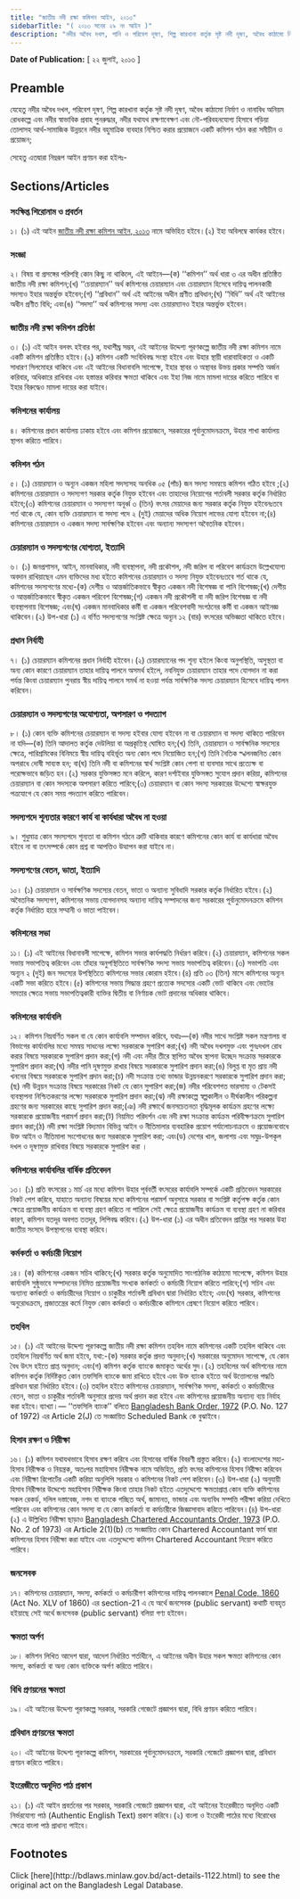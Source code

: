 ```yaml
---
title: "জাতীয় নদী রক্ষা কমিশন আইন, ২০১৩"
sidebarTitle: "( ২০১৩ সনের ২৯ নং আইন )"
description: "নদীর অবৈধ দখল, পানি ও পরিবেশ দূষণ, শিল্প কারখানা কর্তৃক সৃষ্ট নদী দূষণ, অবৈধ কাঠামো নির্মাণ ও নানাবিধ অনিয়ম রোধকল্পে এবং নদীর স্বাভাবিক প্রবাহ পুনরুদ্ধার, নদীর যথাযথ রক্ষণাবেক্ষণ এবং নৌ-পরিবহনযোগ্য হিসাবে গড়িয়া তোলাসহ আর্থ-সামাজিক উন্নয়নে নদীর বহুমাত্রিক ব্যবহার নিশ্চিত করার প্রয়োজনে একটি কমিশন গঠনের উদ্দেশ্যে প্রণীত আইন"
---
```


**Date of Publication:** [ ২২ জুলাই, ২০১৩ ]

## Preamble

যেহেতু নদীর অবৈধ দখল, পরিবেশ দূষণ, শিল্প কারখানা কর্তৃক সৃষ্ট নদী দূষণ, অবৈধ কাঠামো নির্মাণ ও নানাবিধ অনিয়ম রোধকল্পে এবং নদীর স্বাভাবিক প্রবাহ পুনরুদ্ধার, নদীর যথাযথ রক্ষণাবেক্ষণ এবং নৌ-পরিবহনযোগ্য হিসাবে গড়িয়া তোলাসহ আর্থ-সামাজিক উন্নয়নে নদীর বহুমাত্রিক ব্যবহার নিশ্চিত করার প্রয়োজনে একটি কমিশন গঠন করা সমীচীন ও প্রয়োজন;

সেহেতু এতদ্বারা নিম্নরূপ আইন প্রণয়ন করা হইলঃ-

## Sections/Articles

### সংক্ষিপ্ত শিরোনাম ও প্রবর্তন

১। (১) এই আইন [জাতীয় নদী রক্ষা কমিশন আইন, ২০১৩](/laws/volume-43/act-1122 "জাতীয় নদী রক্ষা কমিশন আইন, ২০১৩") নামে অভিহিত হইবে।(২) ইহা অবিলম্বে কার্যকর হইবে।

### সংজ্ঞা

২। বিষয় বা প্রসঙ্গের পরিপন্থি কোন কিছু না থাকিলে, এই আইনে—(ক) ‘‘কমিশন’’ অর্থ ধারা ৩ এর অধীন প্রতিষ্ঠিত জাতীয় নদী রক্ষা কমিশন;(খ) ‘‘চেয়ারম্যান’’ অর্থ কমিশনের চেয়ারম্যান এবং চেয়ারম্যান হিসেবে দায়িত্ব পালনকারী সদস্যও ইহার অন্তর্ভুক্ত হইবেন;(গ) ‘‘প্রবিধান’’ অর্থ এই আইনের অধীন প্রণীত প্রবিধান;(ঘ) ‘‘বিধি’’ অর্থ এই আইনের অধীন প্রণীত বিধি; এবং(ঙ) ‘‘সদস্য’’ অর্থ কমিশনের সদস্য এবং চেয়ারম্যানও ইহার অন্তর্ভুক্ত হইবেন।

### জাতীয় নদী রক্ষা কমিশন প্রতিষ্ঠা

৩। (১) এই আইন বলবৎ হইবার পর, যথাশীঘ্র সম্ভব, এই আইনের উদ্দেশ্য পূরণকল্পে জাতীয় নদী রক্ষা কমিশন নামে একটি কমিশন প্রতিষ্ঠিত হইবে।(২) কমিশন একটি সংবিধিবদ্ধ সংস্থা হইবে এবং উহার স্থায়ী ধারাবাহিকতা ও একটি সাধারণ সিলমোহর থাকিবে এবং এই আইনের বিধানাবলি সাপেক্ষে, ইহার স্থাবর ও অস্থাবর উভয় প্রকার সম্পত্তি অর্জন করিবার, অধিকারে রাখিবার এবং হস্তান্তর করিবার ক্ষমতা থাকিবে এবং ইহা নিজ নামে মামলা দায়ের করিতে পারিবে বা ইহার বিরুদ্ধেও মামলা দায়ের করা যাইবে।

### কমিশনের কার্যালয়

৪। কমিশনের প্রধান কার্যালয় ঢাকায় হইবে এবং কমিশন প্রয়োজনে, সরকারের পূর্বানুমোদনক্রমে, উহার শাখা কার্যালয় স্থাপন করিতে পারিবে।

### কমিশন গঠন

৫। (১) চেয়ারম্যান ও অন্যূন একজন মহিলা সদস্যসহ অনধিক ০৫ (পাঁচ) জন সদস্য সমন্বয়ে কমিশন গঠিত হইবে ;(২) কমিশনের চেয়ারম্যান ও সদস্যগণ সরকার কর্তৃক নিযুক্ত হইবেন এবং তাহাদের নিয়োগের শর্তাবলী সরকার কর্তৃক নির্ধারিত হইবে;(৩) কমিশনের চেয়ারম্যান ও সদস্যগণ অনূর্ধ্ব ৩ (তিন) বৎসর মেয়াদের জন্য সরকার কর্তৃক নিযুক্ত হইবেনঃতবে শর্ত থাকে যে, কোন ব্যক্তি চেয়ারম্যান বা সদস্য পদে ২ (দুই) মেয়াদের অধিক নিয়োগ লাভের যোগ্য হইবেন না;(৪) কমিশনের চেয়ারম্যান ও একজন সদস্য সার্বক্ষণিক হইবেন এবং অন্যান্য সদস্যগণ অবৈতনিক হইবেন।

### চেয়ারম্যান ও সদস্যগণের যোগ্যতা, ইত্যাদি

৬। (১) জনপ্রশাসন, আইন, মানবাধিকার, নদী ব্যবস্থাপনা, নদী প্রকৌশল, নদী জরিপ বা পরিবেশ কার্যক্রমে উল্লেখযোগ্য অবদান রাখিয়াছেন এমন ব্যক্তিদের মধ্য হইতে কমিশনের চেয়ারম্যান ও সদস্য নিযুক্ত হইবেনঃতবে শর্ত থাকে যে, কমিশনের সদস্যগণের মধ্যে-(ক) দেশীয় ও আন্তর্জাতিকভাবে স্বীকৃত একজন নদী বিশেষজ্ঞ বা পানি বিশেষজ্ঞ;(খ) দেশীয় ও আন্তর্জাতিকভাবে স্বীকৃত একজন পরিবেশ বিশেষজ্ঞ;(গ) একজন নদী প্রকৌশলী বা নদী জরিপ বিশেষজ্ঞ বা নদী ব্যবস্থাপনায় বিশেষজ্ঞ; এবং(ঘ) একজন মানবাধিকার কর্মী বা একজন পরিবেশবাদী সংগঠনের কর্মী বা একজন আইনজ্ঞ থাকিবেন।(২) উপ-ধারা (১) এ বর্ণিত সদস্যগণের সংশ্লিষ্ট ক্ষেত্রে অন্যূন ১২ (বার) বৎসরের অভিজ্ঞতা থাকিতে হইবে।

### প্রধান নির্বাহী

৭। (১) চেয়ারম্যান কমিশনের প্রধান নির্বাহী হইবেন।(২) চেয়ারম্যানের পদ শূন্য হইলে কিংবা অনুপস্থিতি, অসুস্থতা বা অন্য কোন কারণে চেয়ারম্যান তাহার দায়িত্ব পালনে অসমর্থ হইলে, নবনিযুক্ত চেয়ারম্যান তাহার পদে যোগদান না করা পর্যন্ত কিংবা চেয়ারম্যান পুনরায় স্বীয় দায়িত্ব পালনে সমর্থ না হওয়া পর্যন্ত সার্বক্ষণিক সদস্য চেয়ারম্যান হিসেবে দায়িত্ব পালন করিবেন।

### চেয়ারম্যান ও সদস্যগণের অযোগ্যতা, অপসারণ ও পদত্যাগ

৮। (১) কোন ব্যক্তি কমিশনের চেয়ারম্যান বা সদস্য হইবার যোগ্য হইবেন না বা চেয়ারম্যান বা সদস্য থাকিতে পারিবেন না যদি—(ক) তিনি আদালত কর্তৃক দেউলিয়া বা অপ্রকৃতিস্থ ঘোষিত হন;(খ) তিনি, চেয়ারম্যান ও সার্বক্ষনিক সদস্যের ক্ষেত্রে, পারিশ্রমিকের বিনিময়ে স্বীয় দায়িত্ব বহির্ভূত অন্য কোন পদে নিয়োজিত হন;(গ) তিনি নৈতিক স্খলনজনিত কোন অপরাধে দোষী সাব্যস্ত হন; বা(ঘ) তিনি নদী বা কমিশনের স্বার্থ সংশ্লিষ্ট কোন পেশা বা ব্যবসার সাথে প্রত্যেক্ষ বা পরোক্ষভাবে জড়িত হন।(২) সরকার যুক্তিসঙ্গত মনে করিলে, কারণ দর্শাইবার যুক্তিসঙ্গত সুযোগ প্রদান করিয়া, কমিশনের চেয়ারম্যান বা কোন সদস্যকে অপসারণ করিতে পারিবে;(৩) চেয়ারম্যান বা কোন সদস্য সরকারের উদ্দেশ্যে স্বাক্ষরযুক্ত পত্রযোগে যে কোন সময় পদত্যাগ করিতে পারিবেন।

### সদস্যপদে শূন্যতার কারণে কার্য বা কার্যধারা অবৈধ না হওয়া

৯। শুধুমাত্র কোন সদস্যপদে শূন্যতা বা কমিশন গঠনে ত্রুটি থাকিবার কারণে কমিশনের কোন কার্য বা কার্যধারা অবৈধ হইবে না বা তৎসম্পর্কে কোন প্রশ্ন বা আপত্তিও উত্থাপন করা যাইবে না।

### সদস্যগণের বেতন, ভাতা, ইত্যাদি

১০। (১) চেয়ারম্যান ও সার্বক্ষণিক সদস্যের বেতন, ভাতা ও অন্যান্য সুবিধাদি সরকার কর্তৃক নির্ধারিত হইবে।(২) অবৈতনিক সদস্যগণ, কমিশনের সভায় যোগদানসহ অন্যান্য দায়িত্ব সম্পাদনের জন্য সরকারের পূর্বানুমোদনক্রমে কমিশন কর্তৃক নির্ধারিত হারে সম্মানী ও ভাতা পাইবেন।

### কমিশনের সভা

১১। (১) এই আইনের বিধানাবলী সাপেক্ষে, কমিশন সভার কার্যপদ্ধতি নির্ধারণ করিবে।(২) চেয়ারম্যান, কমিশনের সকল সভায় সভাপতিত্ব করিবেন এবং তাঁহার অনুপস্থিতিতে সার্বক্ষণিক সদস্য সভায় সভাপতিত্ব করিবেন।(৩) সভাপতি এবং অন্যূন ২ (দুই) জন সদস্যের উপস্থিতিতে কমিশনের সভার কোরাম হইবে।(৪) প্রতি ০৩ (তিন) মাসে কমিশনের অন্যূন একটি সভা করিতে হইবে।(৫) কমিশনের সভায় সিদ্ধান্ত গ্রহণে প্রত্যেক সদস্যের একটি ভোট থাকিবে এবং ভোটের সমতার ক্ষেত্রে সভায় সভাপতিত্বকারী ব্যক্তির দ্বিতীয় বা নির্ণায়ক ভোট প্রদানের অধিকার থাকিবে।

### কমিশনের কার্যাবলি

১২। কমিশন নিম্নবর্ণিত সকল বা যে কোন কার্যাবলি সম্পাদন করিবে, যথাঃ—(ক) নদীর সাথে সংশ্লিষ্ট সকল মন্ত্রণালয় বা বিভাগের কার্যাবলির মধ্যে সমন্বয় সাধনের লক্ষ্যে সরকারকে সুপারিশ করা;(খ) নদী অবৈধ দখলমুক্ত এবং পুনঃদখল রোধ করার বিষয়ে সরকারকে সুপারিশ প্রদান করা;(গ) নদী এবং নদীর তীরে স্থাপিত অবৈধ স্থাপনা উচ্ছেদ সংক্রান্ত সরকারকে সুপারিশ প্রদান করা;(ঘ) নদীর পানি দূষণমুক্ত রাখার বিষয়ে সরকারকে সুপারিশ প্রদান করা;(ঙ) বিলুপ্ত বা মৃত প্রায় নদী খননের বিষয়ে সরকারকে সুপারিশ প্রদান করা;(চ) নদী সংক্রান্ত তথ্য ভান্ডার উন্নয়নকরণে সরকারকে সুপারিশ প্রদান করা;(ছ) নদী উন্নয়ন সংক্রান্ত বিষয়ে সরকারের নিকট যে কোন সুপারিশ করা;(জ) নদীর পরিবেশগত ভারসাম্য ও টেকসই ব্যবস্থাপনা নিশ্চিতকরণের লক্ষ্যে সরকারকে সুপারিশ প্রদান করা;(ঝ) নদী রক্ষাকল্পে স্বল্পকালীন ও দীর্ঘকালীন পরিকল্পনা গ্রহণের জন্য সরকারের কাছে সুপারিশ প্রদান করা;(ঞ) নদী রক্ষার্থে জনসচেতনতা বৃদ্ধিমূলক কার্যক্রম গ্রহণের লক্ষ্যে সরকারকে প্রয়োজনীয় পরামর্শ প্রদান করা;(ট) নিয়মিত পরিদর্শন এবং নদী রক্ষা সংক্রান্ত কার্যক্রম পরিবীক্ষণক্রমে সুপারিশ প্রদান করা;(ঠ) নদী রক্ষা সংশ্লিষ্ট বিদ্যমান বিভিন্ন আইন ও নীতিমালার ব্যবহারিক প্রয়োগ পর্যালোচনাক্রমে ও প্রয়োজনবোধে উক্ত আইন ও নীতিমালা সংশোধনের জন্য সরকারকে সুপারিশ করা; এবং(ড) দেশের খাল, জলাশয় এবং সমুদ্র-উপকূল দখল ও দূষণমুক্ত রাখিবার বিষয়ে সরকারকে সুপারিশ করা ।

### কমিশনের কার্যাবলির বার্ষিক প্রতিবেদন

১৩। (১) প্রতি বৎসরের ১ মার্চ এর মধ্যে কমিশন উহার পূর্ববর্তী বৎসরের কার্যাবলি সম্পর্কে একটি প্রতিবেদন সরকারের নিকট পেশ করিবে, যাহাতে অন্যান্য বিষয়ের মধ্যে কমিশনের পরামর্শ অনুসারে সরকার বা সংশ্লিষ্ট কর্তৃপক্ষ কর্তৃক কোন ক্ষেত্রে প্রয়োজনীয় কার্যক্রম বা ব্যবস্থা গ্রহণ করিতে না পারিলে সেই ক্ষেত্রে প্রয়োজনীয় কার্যক্রম বা ব্যবস্থা গ্রহণ না করিবার কারণ, কমিশন যতদূর অবগত ততদূর, লিপিবদ্ধ করিবে।(২) উপ-ধারা (১) এর অধীন প্রতিবেদন প্রাপ্তির পর সরকার উহা জাতীয় সংসদে উপস্থাপনের ব্যবস্থা করিবে।

### কর্মকর্তা ও কর্মচারী নিয়োগ

১৪। (ক) কমিশনের একজন সচিব থাকিবে;(খ) সরকার কর্তৃক অনুমোদিত সাংগাঠনিক কাঠামো সাপেক্ষে, কমিশন উহার কার্যাবলি সুষ্ঠুভাবে সম্পাদনের নিমিত্ত প্রয়োজনীয় সংখ্যক কর্মকর্তা ও কর্মচারী নিয়োগ করিতে পারিবে;(গ) সচিব এবং অন্যান্য কর্মকর্তা ও কর্মচারীদের নিয়োগ ও চাকুরীর শর্তাবলী প্রবিধান দ্বারা নির্ধারিত হইবে; এবং(ঘ) সরকার, কমিশনের অনুরোধক্রমে, প্রজাতন্ত্রের কর্মে নিযুক্ত কোন কর্মকর্তা ও কর্মচারীকে কমিশনে প্রেষণে নিয়োগ করিতে পারিবে।

### তহবিল

১৫। (১) এই আইনের উদ্দেশ্য পূরণকল্পে জাতীয় নদী রক্ষা কমিশন তহবিল নামে কমিশনের একটি তহবিল থাকিবে এবং তহবিলে নিম্নবর্ণিত অর্থ জমা হইবে, যথা:-(ক) সরকার কর্তৃক প্রদত্ত অনুদান;(খ) সরকারের অনুমোদন সাপেক্ষে, যে কোন বৈধ উৎস হইতে প্রাপ্ত অনুদান; এবং(গ) কমিশন কর্তৃক ব্যাংকে জমাকৃত অর্থের সুদ।(২) তহবিলের অর্থ কমিশনের নামে কমিশন কর্তৃক নির্দিষ্টকৃত কোন তফসিলি ব্যাংকে জমা রাখিতে হইবে এবং উক্ত ব্যাংক হইতে অর্থ উত্তোলনের পদ্ধতি প্রবিধান দ্বারা নির্ধারিত হইবে।(৩) তহবিল হইতে কমিশনের চেয়ারম্যান, সার্বক্ষণিক সদস্য, কর্মকর্তা ও কর্মচারীদের বেতন, ভাতা ও চাকুরীর শর্তাবলী অনুসারে প্রদেয় অর্থ প্রদান করা হইবে এবং কমিশনের প্রয়োজনীয় অন্যান্য ব্যয় নির্বাহ করা হইবে।ব্যাখ্যা।— ‘‘তফসিলি ব্যাংক’’ বলিতে [Bangladesh Bank Order, 1972](/laws/volume-16/act-415 "Bangladesh Bank Order, 1972 ") (P.O. No. 127 of 1972) এর Article 2(J) তে সংজ্ঞায়িত Scheduled Bank কে বুঝাইবে।

### হিসাব রক্ষণ ও নিরীক্ষা

১৬। (১) কমিশন যথাযথভাবে হিসাব রক্ষণ করিবে এবং হিসাবের বার্ষিক বিবরণী প্রস্তুত করিবে।(২) বাংলাদেশের মহা-হিসাব নিরীক্ষক ও নিয়ন্ত্রক, অতঃপর মহাহিসাব নিরীক্ষক নামে অভিহিত, প্রতি বৎসর কমিশনের হিসাব নিরীক্ষা করিবেন এবং নিরীক্ষা রিপোর্টের একটি করিয়া অনুলিপি সরকার ও কমিশনের নিকট পেশ করিবেন।(৩) উপ-ধারা (২) অনুযায়ী হিসাব নিরীক্ষার উদ্দেশ্যে মহাহিসাব নিরীক্ষক কিংবা তাহার নিকট হইতে এতদুদ্দেশ্যে ক্ষমতাপ্রাপ্ত কোন ব্যক্তি কমিশনের সকল রেকর্ড, দলিল দস্তাবেজ, নগদ বা ব্যাংকে গচ্ছিত অর্থ, জামানত, ভান্ডার এবং অন্যবিধ সম্পত্তি পরীক্ষা করিয়া দেখিতে পারিবেন এবং কমিশনের কোন সদস্য বা যে কোন কর্মকর্তা বা কর্মচারীকে জিজ্ঞাসাবাদ করিতে পারিবেন।(৪) উপ-ধারা (২) এ উল্লিখিত নিরীক্ষা ছাড়াও [Bangladesh Chartered Accountants Order, 1973](/laws/volume-18/act-442 "Bangladesh Chartered Accountants Order, 1973 ") (P.O. No. 2 of 1973) এর Article 2(1)(b) তে সংজ্ঞায়িত কোন Chartered Accountant ফার্ম দ্বারা কমিশনের হিসাব নিরীক্ষা করা যাইবে এবং এতদুদ্দেশ্যে কমিশন Chartered Accountant নিয়োগ করিতে পারিবে।

### জনসেবক

১৭। কমিশনের চেয়ারম্যান, সদস্য, কর্মকর্তা ও কর্মচারীগণ কমিশনের দায়িত্ব পালনকালে [Penal Code, 1860](/laws/volume-1/act-11 "Penal Code, 1860") (Act No. XLV of 1860) এর section-21 এ যে অর্থে জনসেবক (public servant) কথাটি ব্যবহৃত হইয়াছে সেই অর্থে জনসেবক (public servant) বলিয়া গণ্য হইবেন।

### ক্ষমতা অর্পণ

১৮। কমিশন লিখিত আদেশ দ্বারা, আদেশ নির্ধারিত শর্তাধীনে, এ আইনের অধীন উহার সকল ক্ষমতা কমিশনের কোন সদস্য, কর্মকর্তা বা অন্য কোন ব্যক্তিকে অর্পণ করিতে পারিবে।

### বিধি প্রণয়নের ক্ষমতা

১৯। এই আইনের উদ্দেশ্য পূরণকল্পে সরকার, সরকারি গেজেটে প্রজ্ঞাপন দ্বারা, বিধি প্রণয়ন করিতে পারিবে।

### প্রবিধান প্রণয়নের ক্ষমতা

২০। এই আইনের উদ্দেশ্য পূরণকল্পে কমিশন, সরকারের পূর্বানুমোদনক্রমে, সরকারি গেজেটে প্রজ্ঞাপন দ্বারা, প্রবিধান প্রণয়ন করিতে পারিবে।

### ইংরেজীতে অনূদিত পাঠ প্রকাশ

২১। (১) এই আইন প্রবর্তনের পর সরকার, সরকারি গেজেটে প্রজ্ঞাপন দ্বারা, এই আইনের ইংরেজীতে অনূদিত একটি নির্ভরযোগ্য পাঠ (Authentic English Text) প্রকাশ করিবে।(২) বাংলা ও ইংরেজী পাঠের মধ্যে বিরোধের ক্ষেত্রে বাংলা পাঠ প্রাধান্য পাইবে।

## Footnotes

<Note>
  Click [here](http://bdlaws.minlaw.gov.bd/act-details-1122.html) to see the original act on the Bangladesh Legal Database.
</Note>
